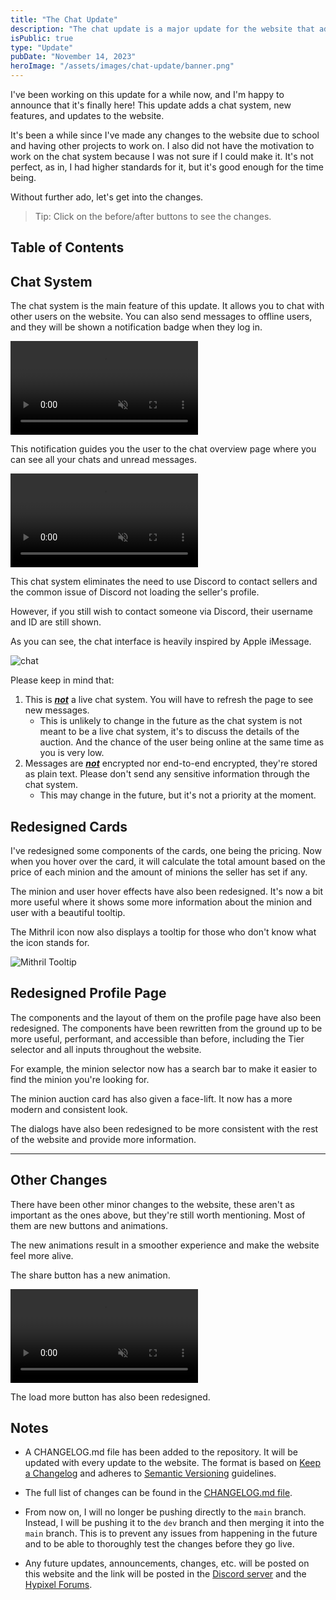 ```yaml
---
title: "The Chat Update"
description: "The chat update is a major update for the website that adds a chat system, new features, and updates. Read more about it here."
isPublic: true
type: "Update"
pubDate: "November 14, 2023"
heroImage: "/assets/images/chat-update/banner.png"
---
```



I've been working on this update for a while now, and I'm happy to announce that it's finally here! This update adds a chat system, new features, and updates to the website.

It's been a while since I've made any changes to the website due to school and having other projects to work on. I also did not have the motivation to work on the chat system because I was not sure if I could make it. It's not perfect, as in, I had higher standards for it, but it's good enough for the time being.

Without further ado, let's get into the changes.

> Tip: Click on the before/after buttons to see the changes.

## Table of Contents

## Chat System

The chat system is the main feature of this update. It allows you to chat with other users on the website. You can also send messages to offline users, and they will be shown a notification badge when they log in.

<div class="bg-neutral-950 rounded-lg p-4">
  <video muted={true} loop={true} autoPlay={true} class="max-h-96 !w-auto mx-auto" alt="chat overview">
    <source src="/assets/videos/chat-update/unreadAlert.mp4" type="video/mp4"/>
  </video>
</div>

This notification guides you the user to the chat overview page where you can see all your chats and unread messages.

<div class="bg-neutral-950 rounded-lg p-4">
  <video muted={true} loop={true} autoPlay={true} class="max-h-96 !w-auto mx-auto" alt="chat overview">
    <source src="/assets/videos/chat-update/chatOverview.mp4" type="video/mp4"/>
  </video>
</div>

This chat system eliminates the need to use Discord to contact sellers and the common issue of Discord not loading the seller's profile.

However, if you still wish to contact someone via Discord, their username and ID are still shown.

As you can see, the chat interface is heavily inspired by Apple iMessage.

<div class="bg-neutral-950 rounded-lg p-4">
  <img src="/assets/images/chat-update/chat.png" class="max-h-96 !w-auto mx-auto" alt="chat"/>
</div>

Please keep in mind that:
1. This is <u>___not___</u> a live chat system. You will have to refresh the page to see new messages.
    - This is unlikely to change in the future as the chat system is not meant to be a live chat system, it's to discuss the details of the auction. And the chance of the user being online at the same time as you is very low.
2. Messages are <u>___not___</u> encrypted nor end-to-end encrypted, they're stored as plain text. Please don't send any sensitive information through the chat system.
    - This may change in the future, but it's not a priority at the moment.

## Redesigned Cards

I've redesigned some components of the cards, one being the pricing. Now when you hover over the card, it will calculate the total amount based on the price of each minion and the amount of minions the seller has set if any.  

The minion and user hover effects have also been redesigned. It's now a bit more useful where it shows some more information about the minion and user with a beautiful tooltip.

<VideoBeforeAfter before="/assets/videos/chat-update/cardOld.mp4" after="/assets/videos/chat-update/cardNew.mp4" client:visible />

The Mithril icon now also displays a tooltip for those who don't know what the icon stands for.

<div class="bg-neutral-950 rounded-lg p-4 select-none">
  <img src="/assets/images/chat-update/mithrilTooltip.png" class="max-h-96 !w-auto mx-auto" alt="Mithril Tooltip"/>
</div>

## Redesigned Profile Page

The components and the layout of them on the profile page have also been redesigned. The components have been rewritten from the ground up to be more useful, performant, and accessible than before, including the Tier selector and all inputs throughout the website.

For example, the minion selector now has a search bar to make it easier to find the minion you're looking for.

<VideoBeforeAfter before="/assets/videos/chat-update/minionSelectOld.mp4" after="/assets/videos/chat-update/minionSelectNew.mp4" client:visible />

The minion auction card has also given a face-lift. It now has a more modern and consistent look.

<ImageBeforeAfter before="/assets/images/chat-update/profileBefore.png" after="/assets/images/chat-update/profileAfter.png" client:visible />

The dialogs have also been redesigned to be more consistent with the rest of the website and provide more information.

<ImageBeforeAfter before="/assets/images/chat-update/profileDeleteFormBefore.png" after="/assets/images/chat-update/profileDeleteFormAfter.png" client:visible />

---

<ImageBeforeAfter before="/assets/images/chat-update/profileDeleteFormSuccessBefore.png" after="/assets/images/chat-update/profileDeleteFormSuccessAfter.png" client:visible classList="mt-3" />


## Other Changes

There have been other minor changes to the website, these aren't as important as the ones above, but they're still worth mentioning. Most of them are new buttons and animations.

The new animations result in a smoother experience and make the website feel more alive.

The share button has a new animation.

<div class="bg-neutral-950 rounded-lg p-4">
  <video muted={true} loop={true} autoPlay={true} class="max-h-96 !w-auto mx-auto" alt="chat overview">
    <source src="/assets/videos/chat-update/shareButtonAnimation.mp4" type="video/mp4"/>
  </video>
</div>

The load more button has also been redesigned.

<VideoBeforeAfter before="/assets/videos/chat-update/loadMoreButtonBefore.mp4" after="/assets/videos/chat-update/loadMoreButtonAfter.mp4" client:visible />

## Notes

- A CHANGELOG.md file has been added to the repository. It will be updated with every update to the website. The format is based on <a href="https://keepachangelog.com/en/1.1.0/" target="_blank">Keep a Changelog</a> and adheres to <a href="https://semver.org/spec/v2.0.0.html" target="_blank">Semantic Versioning</a> guidelines.

- The full list of changes can be found in the <a href="https://github.com/DarthGigi/MinionAH/blob/main/CHANGELOG.md#100---2023-11-13" target="_blank">CHANGELOG.md file</a>.

- From now on, I will no longer be pushing directly to the `main` branch. Instead, I will be pushing it to the `dev` branch and then merging it into the `main` branch. This is to prevent any issues from happening in the future and to be able to thoroughly test the changes before they go live.

- Any future updates, announcements, changes, etc. will be posted on this website and the link will be posted in the <a href="https://discord.minionah.com" target="_blank">Discord server</a> and the <a href="https://hypixel.net/members/mrgigi.4185364/#recent-content" target="_blank">Hypixel Forums</a>.
